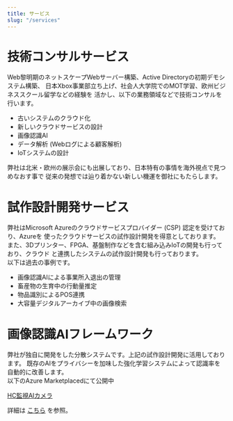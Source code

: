 ```yaml
---
title: サービス
slug: "/services"
---
```


# 技術コンサルサービス
Web黎明期のネットスケープWebサーバー構築、Active Directoryの初期デモシステム構築、
日本Xbox事業部立ち上げ、社会人大学院でのMOT学習、欧州ビジネススクール留学などの経験を
活かし、以下の業務領域などで技術コンサルを行います。
- 古いシステムのクラウド化
- 新しいクラウドサービスの設計
- 画像認識AI
- データ解析 (Webログによる顧客解析)
- IoTシステムの設計

弊社は北米・欧州の展示会にも出展しており、日本特有の事情を海外視点で見つめなおす事で
従来の発想では辿り着かない新しい機運を御社にもたらします。

# 試作設計開発サービス
弊社はMicrosoft Azureのクラウドサービスプロバイダー (CSP) 認定を受けており、Azureを
使ったクラウドサービスの試作設計開発を得意としております。  
また、3Dプリンター、FPGA、基盤制作などを含む組み込みIoTの開発も行っており、クラウド
と連携したシステムの試作設計開発も行っております。  
以下は過去の事例です。

- 画像認識AIによる事業所入退出の管理
- 畜産物の生育中の行動量推定
- 物品識別によるPOS連携
- 大容量デジタルアーカイブ中の画像検索

# 画像認識AIフレームワーク
弊社が独自に開発をした分散システムです。上記の試作設計開発に活用しております。
既存のAIをプライバシーを加味した強化学習システムによって認識率を自動的に改善します。  
以下のAzure Marketplacedにて公開中

[HC監視AIカメラ](https://azuremarketplace.microsoft.com/en-us/marketplace/apps/tonoicoltd1593682873365.hc-door-v003?tab=Overview)

詳細は [こちら](/HC-Door) を参照。

